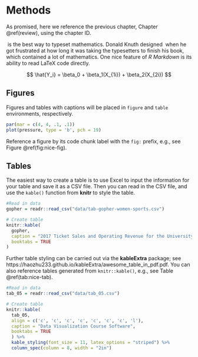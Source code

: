 # Methods

As promised, here we reference the previous chapter, Chapter \@ref(review), using the chapter ID.


\TeX\ is the best way to typeset mathematics. Donald Knuth designed \TeX\ when he got frustrated at how long it was taking the typesetters to finish his book, which contained a lot of mathematics.  One nice feature of _R Markdown_ is its ability to read LaTeX code directly.

<!-- Unnumbered equation, use '$$' -->

$$
\hat{Y_i} = \beta_0 + \beta_1(X_{1i}) + \beta_2(X_{2i})
$$


<!-- To have a numbered equation, use the \begin{equation} and \end{equation} to embed your mathematics rather than '$$' -->

\begin{equation}
Y_i = \beta_0 + \beta_1(X_{1i}) + \beta_2(X_{2i}) + \epsilon_i
\end{equation}


## Figures


Figures and tables with captions will be placed in `figure` and `table` environments, respectively.

```r
par(mar = c(4, 4, .1, .1))
plot(pressure, type = 'b', pch = 19)
```

Reference a figure by its code chunk label with the `fig:` prefix, e.g., see Figure \@ref(fig:nice-fig). 

## Tables

The easiest way to create a table is to use Excel to input the information for your table and save it as a CSV file. Then you can read in the CSV file, and use the `kable()` function from **knitr** to style the table.

```r
#Read in data
gopher = readr::read_csv("data/tab-gopher-women-sports.csv")

# Create table
knitr::kable(
  gopher, 
  caption = "2017 Ticket Sales and Operating Revenue for the University of Minnesota Women's Athletic Teams",
  booktabs = TRUE
)
```

Further table styling can be carried out via the **kableExtra** package; see https://haozhu233.github.io/kableExtra/awesome_table_in_pdf.pdf. You can also reference tables generated from `knitr::kable()`, e.g., see Table \@ref(tab:nice-tab).


```r
#Read in data
tab_05 = readr::read_csv("data/tab_05.csv")

# Create table
knitr::kable(
  tab_05, 
  align = c('c', 'c', 'c', 'c', 'c', 'c', 'c', 'l'),
  caption = "Data Visualization Course Software",
  booktabs = TRUE
  ) %>%
  kable_styling(font_size = 11, latex_options = "striped") %>%
  column_spec(column = 8, width = "2in")
```


\clearpage

<!-- clearpage ends the page, and also dumps out all floats.
 Floats are things like tables and figures. It is useful to inlcude this at the end of each chapter. -->

